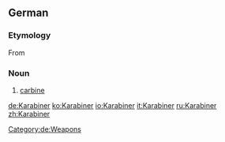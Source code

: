 ==German==
{{wikipedia|lang=de}}

===Etymology===
From {{etyl|fr|de}} {{term|carabine|lang=fr}}

===Noun===
{{de-noun|g=m|Karabiners|Karabiner}}

# [[carbine]]

[[Category:de:Weapons]]

[[de:Karabiner]]
[[ko:Karabiner]]
[[io:Karabiner]]
[[it:Karabiner]]
[[ru:Karabiner]]
[[zh:Karabiner]]